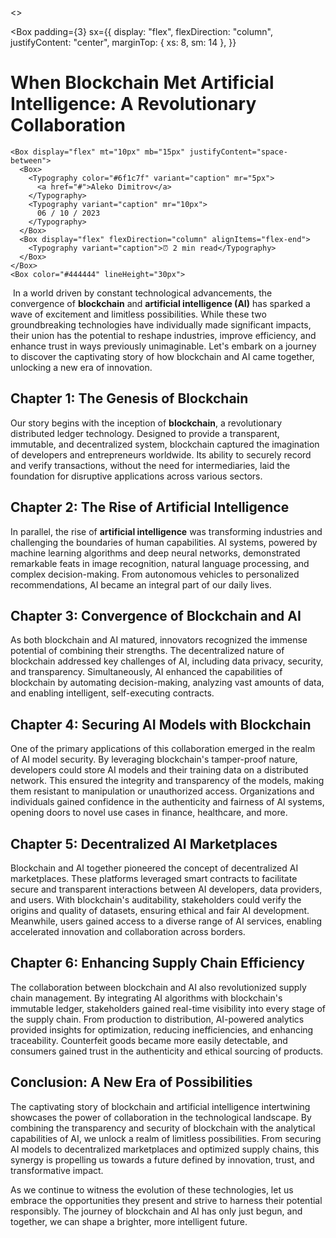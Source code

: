
<>
  <Head>
    <title>When Blockchain Met Artificial Intelligence: A Revolutionary Collaboration</title>
  </Head>

  <Box
    padding={3}
    sx={{
      display: "flex",
      flexDirection: "column",
      justifyContent: "center",
      marginTop: { xs: 8, sm: 14 },
    }}
  >
# When Blockchain Met Artificial Intelligence: A Revolutionary Collaboration
    <Box display="flex" mt="10px" mb="15px" justifyContent="space-between">
      <Box>
        <Typography color="#6f1c7f" variant="caption" mr="5px">
          <a href="#">Aleko Dimitrov</a>
        </Typography>
        <Typography variant="caption" mr="10px">
          06 / 10 / 2023
        </Typography>
      </Box>
      <Box display="flex" flexDirection="column" alignItems="flex-end">
        <Typography variant="caption">⏰ 2 min read</Typography>
      </Box>
    </Box>
    <Box color="#444444" lineHeight="30px">
<img></img>
In a world driven by constant technological advancements, the convergence of **blockchain** and **artificial intelligence (AI)** has sparked a wave of excitement and limitless possibilities. While these two groundbreaking technologies have individually made significant impacts, their union has the potential to reshape industries, improve efficiency, and enhance trust in ways previously unimaginable. Let&apos;s embark on a journey to discover the captivating story of how blockchain and AI came together, unlocking a new era of innovation.

## Chapter 1: The Genesis of Blockchain

Our story begins with the inception of **blockchain**, a revolutionary distributed ledger technology. Designed to provide a transparent, immutable, and decentralized system, blockchain captured the imagination of developers and entrepreneurs worldwide. Its ability to securely record and verify transactions, without the need for intermediaries, laid the foundation for disruptive applications across various sectors.

## Chapter 2: The Rise of Artificial Intelligence

In parallel, the rise of **artificial intelligence** was transforming industries and challenging the boundaries of human capabilities. AI systems, powered by machine learning algorithms and deep neural networks, demonstrated remarkable feats in image recognition, natural language processing, and complex decision-making. From autonomous vehicles to personalized recommendations, AI became an integral part of our daily lives.

## Chapter 3: Convergence of Blockchain and AI

As both blockchain and AI matured, innovators recognized the immense potential of combining their strengths. The decentralized nature of blockchain addressed key challenges of AI, including data privacy, security, and transparency. Simultaneously, AI enhanced the capabilities of blockchain by automating decision-making, analyzing vast amounts of data, and enabling intelligent, self-executing contracts.

## Chapter 4: Securing AI Models with Blockchain

One of the primary applications of this collaboration emerged in the realm of AI model security. By leveraging blockchain&apos;s tamper-proof nature, developers could store AI models and their training data on a distributed network. This ensured the integrity and transparency of the models, making them resistant to manipulation or unauthorized access. Organizations and individuals gained confidence in the authenticity and fairness of AI systems, opening doors to novel use cases in finance, healthcare, and more.

## Chapter 5: Decentralized AI Marketplaces

Blockchain and AI together pioneered the concept of decentralized AI marketplaces. These platforms leveraged smart contracts to facilitate secure and transparent interactions between AI developers, data providers, and users. With blockchain&apos;s auditability, stakeholders could verify the origins and quality of datasets, ensuring ethical and fair AI development. Meanwhile, users gained access to a diverse range of AI services, enabling accelerated innovation and collaboration across borders.

## Chapter 6: Enhancing Supply Chain Efficiency

The collaboration between blockchain and AI also revolutionized supply chain management. By integrating AI algorithms with blockchain&apos;s immutable ledger, stakeholders gained real-time visibility into every stage of the supply chain. From production to distribution, AI-powered analytics provided insights for optimization, reducing inefficiencies, and enhancing traceability. Counterfeit goods became more easily detectable, and consumers gained trust in the authenticity and ethical sourcing of products.

## Conclusion: A New Era of Possibilities

The captivating story of blockchain and artificial intelligence intertwining showcases the power of collaboration in the technological landscape. By combining the transparency and security of blockchain with the analytical capabilities of AI, we unlock a realm of limitless possibilities. From securing AI models to decentralized marketplaces and optimized supply chains, this synergy is propelling us towards a future defined by innovation, trust, and transformative impact.

As we continue to witness the evolution of these technologies, let us embrace the opportunities they present and strive to harness their potential responsibly. The journey of blockchain and AI has only just begun, and together, we can shape a brighter, more intelligent future.


</Box>

  </Box>
</>
